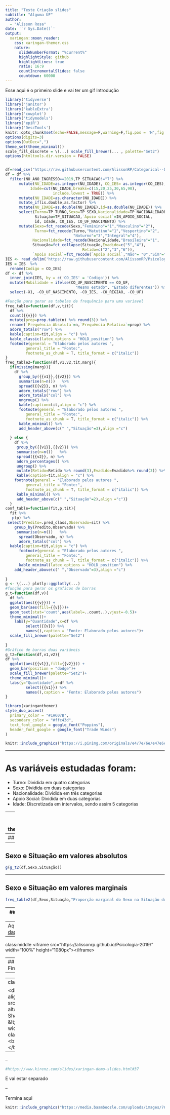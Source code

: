 ```yaml
---
title: "Teste Criação slides"
subtitle: "Alguma UF"  
author: 
  - "Alisson Rosa"
date: '`r Sys.Date()`'
output:
  xaringan::moon_reader:
    css: xaringan-themer.css
    nature:
      slideNumberFormat: "%current%"
      highlightStyle: github
      highlightLines: true
      ratio: 16:9
      countIncrementalSlides: false
      countdown: 60000
---
```


Esse aqui é o primeiro slide e vai ter um gif 
Introdução
```r
library('tidyverse')
library('janitor')
library('kableExtra')
library('cowplot')
library('tidymodels')
library('epiR')
library('DescTools')
knitr::opts_chunk$set(echo=FALSE,message=F,warning=F,fig.pos = 'H',fig.align = 'center',fig.width=12, fig.height=5.5,fig.showtext = TRUE,dpi = 90)
options(digits=3)
options(OutDec=",")
theme_set(theme_minimal())
scale_fill_discrete = \(...) scale_fill_brewer(... , palette="Set2")
options(htmltools.dir.version = FALSE)

```
```r

```

```r
df=read_csv("https://raw.githubusercontent.com/AlissonRP/Categorical--Data/master/ALUNO_PSICO2019.csv")
df = df %>% 
  filter(NU_ANO_INGRESSO==2019,TP_SITUACAO!="7") %>%
      mutate(NU_IDADE=as.integer(NU_IDADE), CO_IES= as.integer(CO_IES),
           Idade=cut(NU_IDADE,breaks=c(15,20,25,30,65,90),
                     include.lowest = TRUE)) %>% 
      mutate(NU_IDADE=as.character(NU_IDADE)) %>% 
      mutate_if(is.double,as.factor) %>% 
      mutate(NU_IDADE=as.double(NU_IDADE),id=as.double(NU_IDADE)) %>%
      select(Turno=TP_TURNO,Sexo=TP_SEXO,Nacionalidade=TP_NACIONALIDADE,
             Situação=TP_SITUACAO,`Apoio social`=IN_APOIO_SOCIAL,
             id, Idade, CO_IES, CO_UF_NASCIMENTO) %>% 
      mutate(Sexo=fct_recode(Sexo,"Feminino"="1","Masculino"="2"),
             Turno=fct_recode(Turno,"Matutino"="1","Vespertino"="2",
                              "Noturno"="3","Integral"="4"),
            Nacionalidade=fct_recode(Nacionalidade,"Brasileira"="1",                              "Exterior/Naturalizado"="2","Estrangeira"="3"),
            Situação=fct_collapse(Situação,Evadido=c("5","4"),
                                  Retido=c("2","3","6")),
            `Apoio social`=fct_recode(`Apoio social`,"Não"= "0","Sim"="1"))
IES <- read_delim('https://raw.githubusercontent.com/AlissonRP/Psicologia-2019/master/IES.csv',delim=",")
IES = IES  %>% 
  rename(Codigo = CO_IES)
df <- df %>% 
  inner_join(IES, by = c('CO_IES' = 'Codigo')) %>%
  mutate(Mobilidade = ifelse(CO_UF_NASCIMENTO == CO_UF, 
                               "Mesmo estado", "Estado diferentes")) %>%
  select(-X1, -CO_UF_NASCIMENTO, -CO_IES, -CO_REGIAO, -CO_UF)
```

```r
#Função para gerar as tabelas de frequência para uma variavel
freq_table=function(df,v,tit){
  df %>% 
  count({{v}}) %>% 
  mutate(prop=prop.table(n) %>% round(3)) %>%
  rename(`Frequência Absoluta`=n,`Frequência Relativa`=prop) %>% 
  adorn_totals("row") %>% 
  kable(caption=tit,align = "c") %>% 
  kable_classic(latex_options = "HOLD_position") %>% 
  footnote(general = "Elaborado pelos autores ",
         general_title = "Fonte:",
         footnote_as_chunk = T, title_format = c("italic"))
}
freq_table2=function(df,v1,v2,tit,marg){
  if(missing(marg)){
    df %>% 
      group_by({{v1}},{{v2}}) %>%  
      summarise(n=n())   %>%  
      spread({{v2}}, n) %>% 
      adorn_totals("row") %>%  
      adorn_totals("col") %>% 
      ungroup() %>% 
      kable(caption=tit,align = "c") %>%
      footnote(general = "Elaborado pelos autores ",
         general_title = "Fonte:",
         footnote_as_chunk = T, title_format = c("italic")) %>% 
      kable_minimal() %>% 
      add_header_above(c(" ","Situação"=3),align ="c")
 
  } else {
    df %>% 
     group_by({{v1}},{{v2}}) %>%  
     summarise(n=n())   %>%  
     spread({{v2}}, n) %>% 
     adorn_percentages() %>% 
     ungroup() %>% 
     mutate(Retido=Retido %>% round(3),Evadido=Evadido%>% round(3)) %>% 
     kable(caption=tit,align = "c") %>% 
    footnote(general = "Elaborado pelos autores ",
         general_title = "Fonte:",
         footnote_as_chunk = T, title_format = c("italic")) %>% 
     kable_minimal() %>% 
     add_header_above(c(" ","Situação"=2),align ="c")}
  }
conf_table=function(fit,p,tit){
  fit %>% 
   p(p) %>% 
 select(Predito=.pred_class,Observado=sit) %>%
    group_by(Predito,Observado) %>% 
     summarise(n=n())   %>%  
      spread(Observado, n) %>% 
      adorn_totals("col") %>%  
  kable(caption=tit,align = "c") %>%
      footnote(general = "Elaborado pelos autores ",
         general_title = "Fonte:",
         footnote_as_chunk = T, title_format = c("italic")) %>% 
      kable_minimal(latex_options = "HOLD_position") %>% 
    add_header_above(c(" ","Observado"=3),align ="c")
 
}
g <- \(...) plotly::ggplotly(...)
#função para gerar os graficos de barras
g_t=function(df,v){
  df %>% 
  ggplot(aes({{v}})) + 
  geom_bar(aes(fill={{v}}))+
  geom_text(stat='count',aes(label=..count..),vjust=-0.5)+
  theme_minimal()+
    labs(y="Quantidade",x=df %>%
         select({{v}}) %>% 
         names(),caption = "Fonte: Elaborado pelos autores")+
  scale_fill_brewer(palette="Set2")
    
}
#Gráfico de barras duas variáveis
g_t2=function(df,v1,v2){
df %>% 
  ggplot(aes({{v1}},fill={{v2}})) + 
  geom_bar(position = "dodge")+
  scale_fill_brewer(palette="Set2")+
  theme_minimal()+
  labs(y="Quantidade",x=df %>%
         select({{v1}}) %>% 
         names(),caption = "Fonte: Elaborado pelos autores")
}
```
```r
library(xaringanthemer)
style_duo_accent(
  primary_color = "#1A607B",
  secondary_color = "#ffc43d",
  text_font_google = google_font("Poppins"),  
  header_font_google = google_font("Trade Winds") 
)


```


```r
knitr::include_graphics("https://i.pinimg.com/originals/e4/7e/6e/e47e6e6bb9f5435350c0484e88700853.gif")
```

---

# As variáveis estudadas foram:
- Turno: Dividida em quatro categorias
- Sexo: Dividida em duas categorias
- Nacionalidade: Dividida em três categorias
- Apoio Social: Dividida em duas categorias
- Idade: Discretizada em intervalos, sendo assim 5 categorias 

---
## Situação
```r
g(g_t(df,Situação)+
  theme(legend.position="none"))


```
---
## Sexo
```r
g(g_t(df,Sexo)+
  theme(legend.position="none"))
```
---
## Sexo e Situação em valores absolutos
```r
g(g_t2(df,Sexo,Situação))

```


--- 

## Sexo e Situação em valores marginais
```r
freq_table2(df,Sexo,Situação,"Proporção marginal do Sexo na Situação do ingressante",1)
```

---
## Turno
```r

```




---
Aqui vai o [dashboard](https://alissonrp.github.io/Psicologia-2019/)

---
class:middle
&lt;iframe src="https://alissonrp.github.io/Psicologia-2019/" width="100%" height="1080px"&gt;&lt;/iframe&gt;




---
## Fim..

---
---
class:middle


&lt;div class="figure" style="text-align: center"&gt;
&lt;img src="img/naruto.jpg" alt="&amp;lt;center&amp;gt;&amp;lt;b&amp;gt;Naruto? Sharingan? Xaringan? &amp;lt;/b&amp;gt;&amp;lt;/center&amp;gt;" width="100%" /&gt;
&lt;p class="caption"&gt;&lt;center&gt;&lt;b&gt;Naruto? Sharingan? Xaringan? &lt;/b&gt;&lt;/center&gt;&lt;/p&gt;
&lt;/div&gt;
---
--



```r
#https://www.kirenz.com/slides/xaringan-demo-slides.html#37
```
E vai estar separado

--

Termina aqui
```r
knitr::include_graphics("https://media.baamboozle.com/uploads/images/76196/1621344198_43597_gif-url.gif")

```